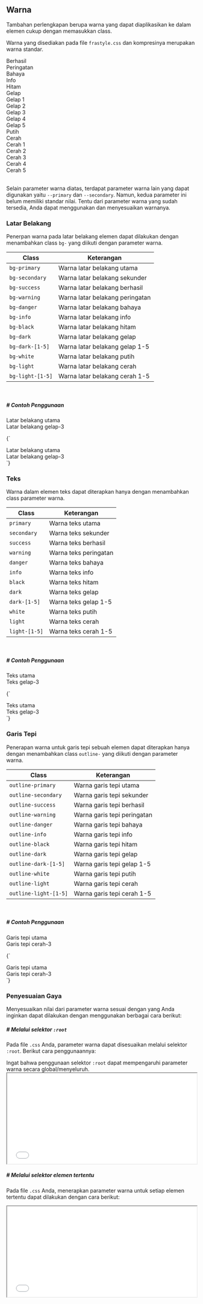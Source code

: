 
## Warna

Tambahan perlengkapan berupa warna yang dapat diaplikasikan ke dalam elemen cukup dengan memasukkan class.

Warna yang disediakan pada file `frastyle.css` dan kompresinya merupakan warna standar.

<div className='row text-center mx-1'>
	<div className='card box-6 box-m-3 bg-success white outline-black p-1'>
		Berhasil
	</div>
	<div className='card box-6 box-m-3 bg-warning white outline-black p-1'>
		Peringatan
	</div>
	<div className='card box-6 box-m-3 bg-danger white outline-black p-1'>
		Bahaya
	</div>
	<div className='card box-6 box-m-3 bg-info white outline-black p-1'>
		Info
	</div>
	<div className='card box-6 box-m-3 bg-black white outline-black p-1'>
		Hitam
	</div>
	<div className='card box-6 box-m-3 bg-dark white outline-black p-1'>
		Gelap
	</div>
	<div className='card box-6 box-m-3 bg-dark-1 white outline-black p-1'>
		Gelap 1
	</div>
	<div className='card box-6 box-m-3 bg-dark-2 white outline-black p-1'>
		Gelap 2
	</div>
	<div className='card box-6 box-m-3 bg-dark-3 white outline-black p-1'>
		Gelap 3
	</div>
	<div className='card box-6 box-m-3 bg-dark-4 white outline-black p-1'>
		Gelap 4
	</div>
	<div className='card box-6 box-m-3 bg-dark-5 white outline-black p-1'>
		Gelap 5
	</div>
	<div className='card box-6 box-m-3 bg-white outline-black p-1'>Putih</div>
	<div className='card box-6 box-m-3 bg-light outline-black p-1'>Cerah</div>
	<div className='card box-6 box-m-3 bg-light-1 outline-black p-1'>
		Cerah 1
	</div>
	<div className='card box-6 box-m-3 bg-light-2 outline-black p-1'>
		Cerah 2
	</div>
	<div className='card box-6 box-m-3 bg-light-3 outline-black p-1'>
		Cerah 3
	</div>
	<div className='card box-6 box-m-3 bg-light-4 outline-black p-1'>
		Cerah 4
	</div>
	<div className='card box-6 box-m-3 bg-light-5 outline-black p-1'>
		Cerah 5
	</div>
</div>

<br />

Selain parameter warna diatas, terdapat parameter warna lain yang dapat digunakan yaitu `--primary` dan `--secondary`. Namun, kedua parameter ini belum memiliki standar nilai. Tentu dari parameter warna yang sudah tersedia, Anda dapat menggunakan dan menyesuaikan warnanya.

### Latar Belakang

Penerpan warna pada latar belakang elemen dapat dilakukan dengan menambahkan class `bg-` yang diikuti dengan parameter warna.

| Class            | Keterangan                      |
| ---------------- | ------------------------------- |
| `bg-primary`     | Warna latar belakang utama      |
| `bg-secondary`   | Warna latar belakang sekunder   |
| `bg-success`     | Warna latar belakang berhasil   |
| `bg-warning`     | Warna latar belakang peringatan |
| `bg-danger`      | Warna latar belakang bahaya     |
| `bg-info`        | Warna latar belakang info       |
| `bg-black`       | Warna latar belakang hitam      |
| `bg-dark`        | Warna latar belakang gelap      |
| `bg-dark-[1-5]`  | Warna latar belakang gelap 1-5  |
| `bg-white`       | Warna latar belakang putih      |
| `bg-light`       | Warna latar belakang cerah      |
| `bg-light-[1-5]` | Warna latar belakang cerah 1-5  |

<br />

##### # Contoh Penggunaan

<div className='bg-primary white text-center p-1'>
	<span>Latar belakang utama</span>
</div>
<div className='bg-dark-3 white text-center p-1'>
	<span>Latar belakang gelap-3</span>
</div>

<CodeBox lang='html' className='mt-1 mb-3'>{`
<div class='bg-primary'>
    <span>Latar belakang utama</span>
</div>
<div class='bg-dark-3'>
    <span>Latar belakang gelap-3</span>
</div>
`}</CodeBox>

### Teks

Warna dalam elemen teks dapat diterapkan hanya dengan menambahkan class parameter warna.

| Class         | Keterangan            |
| ------------- | --------------------- |
| `primary`     | Warna teks utama      |
| `secondary`   | Warna teks sekunder   |
| `success`     | Warna teks berhasil   |
| `warning`     | Warna teks peringatan |
| `danger`      | Warna teks bahaya     |
| `info`        | Warna teks info       |
| `black`       | Warna teks hitam      |
| `dark`        | Warna teks gelap      |
| `dark-[1-5]`  | Warna teks gelap 1-5  |
| `white`       | Warna teks putih      |
| `light`       | Warna teks cerah      |
| `light-[1-5]` | Warna teks cerah 1-5  |

<br />

##### # Contoh Penggunaan

<div className='primary text-center p-1'>
	<span>Teks utama</span>
</div>
<div className='dark-3 text-center p-1'>
	<span>Teks gelap-3</span>
</div>

<CodeBox lang='html' className='mt-1 mb-3'>{`
<div class='primary'>
    <span>Teks utama</span>
</div>
<div class='dark-3'>
    <span>Teks gelap-3</span>
</div>
`}</CodeBox>

### Garis Tepi

Penerapan warna untuk garis tepi sebuah elemen dapat diterapkan hanya dengan menambahkan class `outline-` yang diikuti dengan parameter warna.

| Class                 | Keterangan                  |
| --------------------- | --------------------------- |
| `outline-primary`     | Warna garis tepi utama      |
| `outline-secondary`   | Warna garis tepi sekunder   |
| `outline-success`     | Warna garis tepi berhasil   |
| `outline-warning`     | Warna garis tepi peringatan |
| `outline-danger`      | Warna garis tepi bahaya     |
| `outline-info`        | Warna garis tepi info       |
| `outline-black`       | Warna garis tepi hitam      |
| `outline-dark`        | Warna garis tepi gelap      |
| `outline-dark-[1-5]`  | Warna garis tepi gelap 1-5  |
| `outline-white`       | Warna garis tepi putih      |
| `outline-light`       | Warna garis tepi cerah      |
| `outline-light-[1-5]` | Warna garis tepi cerah 1-5  |

<br />

##### # Contoh Penggunaan

<div className='outline-primary text-center p-1 mb-1'>
	<span>Garis tepi utama</span>
</div>
<div className='outline-light-3 text-center p-1'>
	<span>Garis tepi cerah-3</span>
</div>

<CodeBox lang='html' className='mt-1 mb-3'>{`
<div class='outline-primary'>
    <span>Garis tepi utama</span>
</div>
<div class='outline-light-3'>
    <span>Garis tepi cerah-3</span>
</div>
`}</CodeBox>

### Penyesuaian Gaya

Menyesuaikan nilai dari parameter warna sesuai dengan yang Anda inginkan dapat dilakukan dengan menggunakan berbagai cara berikut:

##### # Melalui selektor `:root`

Pada file `.css` Anda, parameter warna dapat disesuaikan melalui selektor `:root`. Berikut cara penggunaannya:

<div className='alert-warning'>
	<span>
		Ingat bahwa penggunaan selektor <code>:root</code> dapat mempengaruhi
		parameter warna secara global/menyeluruh.
	</span>
</div>

<iframe
	width='100%'
	height='240'
	src='//jsfiddle.net/bagasnur/xgotr6sn/embedded/result,html,css,resources/dark/?fontColor=c3cee3&menuColor=21282c'
	allowfullscreen='allowfullscreen'
	allowpaymentrequest
	className='mb-2 outline-dark'
	style={{
		borderRadius: '16px',
		overflow: 'hidden',
	}}></iframe>

##### # Melalui selektor elemen tertentu

Pada file `.css` Anda, menerapkan parameter warna untuk setiap elemen tertentu dapat dilakukan dengan cara berikut:

<iframe
	width='100%'
	height='240'
	src='//jsfiddle.net/bagasnur/jofpw0v9/embedded/result,html,css,resources/dark/?fontColor=c3cee3&menuColor=21282c'
	allowfullscreen='allowfullscreen'
	allowpaymentrequest
	className='mb-2 outline-dark'
	style={{
		borderRadius: '16px',
		overflow: 'hidden',
	}}></iframe>

